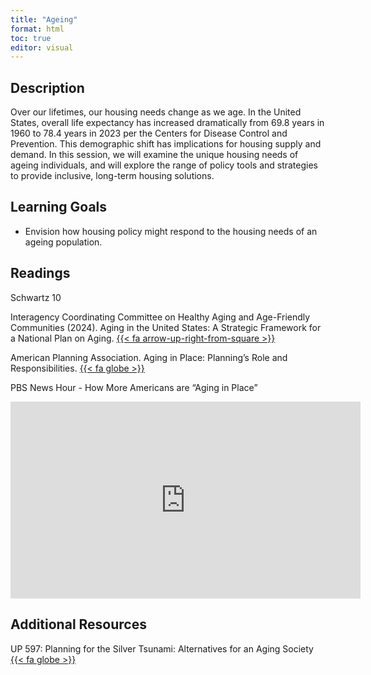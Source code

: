```yaml
---
title: "Ageing"
format: html
toc: true
editor: visual
---
```


## Description

Over our lifetimes, our housing needs change as we age. In the United States, overall life expectancy has increased dramatically from 69.8 years in 1960 to 78.4 years in 2023 per the Centers for Disease Control and Prevention. This demographic shift has implications for housing supply and demand. In this session, we will examine the unique housing needs of ageing individuals, and will explore the range of policy tools and strategies to provide inclusive, long-term housing solutions.

## Learning Goals

-   Envision how housing policy might respond to the housing needs of an ageing population.

## Readings

Schwartz 10

Interagency Coordinating Committee on Healthy Aging and Age-Friendly Communities (2024). Aging in the United States: A Strategic Framework for a National Plan on Aging. [{{< fa arrow-up-right-from-square >}}](https://acl.gov/sites/default/files/ICC-Aging/StrategicFramework-NationalPlanOnAging-2024.pdf)

American Planning Association. Aging in Place: Planning’s Role and Responsibilities. [{{< fa globe >}}](https://www.planning.org/podcast/aging-in-place-plannings-role-and-responsibilities/)

PBS News Hour - How More Americans are "Aging in Place"

<iframe width="560" height="315" src="https://www.youtube.com/embed/5VqgSkN14JE" title="YouTube video player" frameborder="0" allow="accelerometer; autoplay; clipboard-write; encrypted-media; gyroscope; picture-in-picture; web-share" allowfullscreen>

</iframe>

## Additional Resources

UP 597: Planning for the Silver Tsunami: Alternatives for an Aging Society  [{{< fa globe >}}](https://up597f25.netlify.app)
